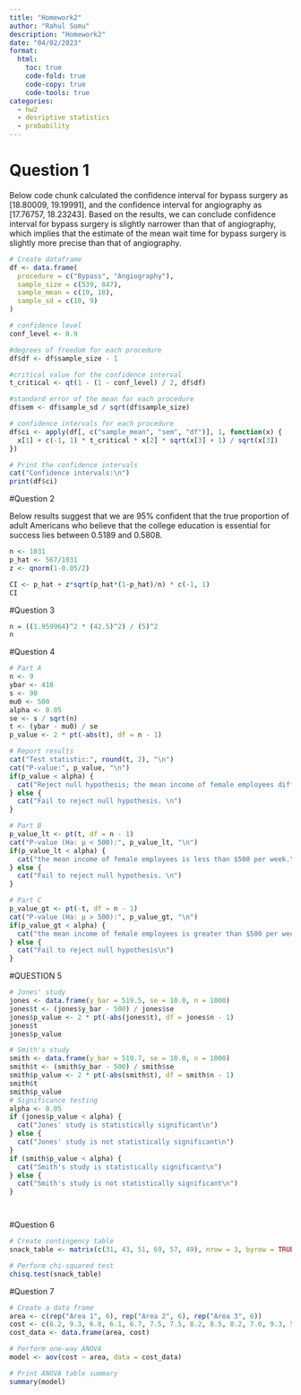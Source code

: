 ```yaml
---
title: "Homework2"
author: "Rahul Somu"
description: "Homework2"
date: "04/02/2023"
format:
  html:
    toc: true
    code-fold: true
    code-copy: true
    code-tools: true
categories:
  - hw2
  - desriptive statistics 
  - probability
---
```


# Question 1

Below code chunk calculated the confidence interval for bypass surgery as [18.80009, 19.19991], and the confidence interval for angiography as [17.76757, 18.23243].
Based on the results, we can conclude confidence interval for bypass surgery is slightly narrower than that of  angiography, which implies that the estimate of the mean wait time for bypass surgery is slightly more precise than that of angiography.

```r
# Create dataframe
df <- data.frame(
  procedure = c("Bypass", "Angiography"),
  sample_size = c(539, 847),
  sample_mean = c(19, 18),
  sample_sd = c(10, 9)
)

# confidence level
conf_level <- 0.9

#degrees of freedom for each procedure
df$df <- df$sample_size - 1

#critical value for the confidence interval
t_critical <- qt(1 - (1 - conf_level) / 2, df$df)

#standard error of the mean for each procedure
df$sem <- df$sample_sd / sqrt(df$sample_size)

# confidence intervals for each procedure
df$ci <- apply(df[, c("sample_mean", "sem", "df")], 1, function(x) {
  x[1] + c(-1, 1) * t_critical * x[2] * sqrt(x[3] + 1) / sqrt(x[3])
})

# Print the confidence intervals
cat("Confidence intervals:\n")
print(df$ci)

```
#Question 2

Below results suggest that we are 95% confident that the true proportion of adult Americans who believe that the college education is essential for success lies between 0.5189 and 0.5808.

```r

n <- 1031
p_hat <- 567/1031
z <- qnorm(1-0.05/2)

CI <- p_hat + z*sqrt(p_hat*(1-p_hat)/n) * c(-1, 1)
CI

```

#Question 3

```r

n = ((1.959964)^2 * (42.5)^2) / (5)^2
n
```

#Question 4

```r

# Part A
n <- 9
ybar <- 410
s <- 90
mu0 <- 500
alpha <- 0.05
se <- s / sqrt(n)
t <- (ybar - mu0) / se
p_value <- 2 * pt(-abs(t), df = n - 1)

# Report results
cat("Test statistic:", round(t, 2), "\n")
cat("P-value:", p_value, "\n")
if(p_value < alpha) {
  cat("Reject null hypothesis; the mean income of female employees differs from $500 per week.\n")
} else {
  cat("Fail to reject null hypothesis. \n")
}

# Part B
p_value_lt <- pt(t, df = n - 1)
cat("P-value (Ha: μ < 500):", p_value_lt, "\n")
if(p_value_lt < alpha) {
  cat("the mean income of female employees is less than $500 per week.\n")
} else {
  cat("Fail to reject null hypothesis. \n")
}

# Part C
p_value_gt <- pt(-t, df = n - 1)
cat("P-value (Ha: μ > 500):", p_value_gt, "\n")
if(p_value_gt < alpha) {
  cat("the mean income of female employees is greater than $500 per week.\n")
} else {
  cat("Fail to reject null hypothesis\n")
}

```

#QUESTION 5

```r
# Jones' study
jones <- data.frame(y_bar = 519.5, se = 10.0, n = 1000)
jones$t <- (jones$y_bar - 500) / jones$se
jones$p_value <- 2 * pt(-abs(jones$t), df = jones$n - 1)
jones$t
jones$p_value

# Smith's study
smith <- data.frame(y_bar = 519.7, se = 10.0, n = 1000)
smith$t <- (smith$y_bar - 500) / smith$se
smith$p_value <- 2 * pt(-abs(smith$t), df = smith$n - 1)
smith$t
smith$p_value 
# Significance testing
alpha <- 0.05
if (jones$p_value < alpha) {
  cat("Jones' study is statistically significant\n")
} else {
  cat("Jones' study is not statistically significant\n")
}
if (smith$p_value < alpha) {
  cat("Smith's study is statistically significant\n")
} else {
  cat("Smith's study is not statistically significant\n")
}




```
#Question 6

```r
# Create contingency table
snack_table <- matrix(c(31, 43, 51, 69, 57, 49), nrow = 3, byrow = TRUE)

# Perform chi-squared test
chisq.test(snack_table)

```
#Question 7

```r
# Create a data frame
area <- c(rep("Area 1", 6), rep("Area 2", 6), rep("Area 3", 6))
cost <- c(6.2, 9.3, 6.8, 6.1, 6.7, 7.5, 7.5, 8.2, 8.5, 8.2, 7.0, 9.3, 5.8, 6.4, 5.6, 7.1, 3.0, 3.5)
cost_data <- data.frame(area, cost)

# Perform one-way ANOVA
model <- aov(cost ~ area, data = cost_data)

# Print ANOVA table summary
summary(model)

```